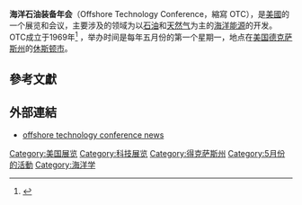 {{Refimprove|time=2012-03-21T07:22:37+00:00 }}
'''海洋石油装备年会'''（Offshore Technology Conference，縮寫 OTC），是[[美國|美國]]的一个展览和会议，主要涉及的领域为以[[石油|石油]]和[[天然气|天然气]]为主的[[海洋|海洋]][[能源|能源]]的开发。OTC成立于1969年<ref>{{cite web|url=http://www.otcnet.org/pages/about/history.html|title=History of OTC|date=|accessdate=2012-03-21|deadurl=yes|archiveurl=https://web.archive.org/web/20110520122619/http://otcnet.org/pages/about/history.html|archivedate=2011-05-20}}</ref> ，举办时间是每年五月份的第一个星期一，地点在[[美国|美国]][[德克萨斯州|德克萨斯州]]的[[休斯顿市|休斯顿市]]。

==參考文獻==
{{reflist}}

==外部連結==
*[http://www.marinelink.com/news/maritime/Offshore-Technology-Conference.aspx offshore technology conference news] {{Wayback|url=http://www.marinelink.com/news/maritime/Offshore-Technology-Conference.aspx |date=20120305064832 }} 

{{stub}}
[[Category:美国展览|Category:美国展览]]
[[Category:科技展览|Category:科技展览]]
[[Category:得克萨斯州|Category:得克萨斯州]]
[[Category:5月份的活動|Category:5月份的活動]]
[[Category:海洋学|Category:海洋学]]